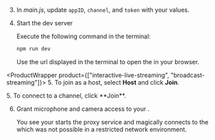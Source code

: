 <PlatformWrapper platform="web">

3. In _main.js_, update `appID`, `channel`, and `token` with your values.

4. Start the dev server

    Execute the following command in the terminal:

    ```bash
    npm run dev
    ```
    Use the url displayed in the terminal to open the <Vpl k="CLIENT" /> in your browser.

<ProductWrapper product={["interactive-live-streaming", "broadcast-streaming"]}>
5. To join as a host, select **Host** and click **Join**.

</ProductWrapper>

<ProductWrapper notAllowed="interactive-live-streaming">
5. To connect to a channel, click **Join**.
</ProductWrapper>

6. Grant microphone and camera access to your <Vpl k="CLIENT" />.

    You see your <Vpl k="CLIENT" /> starts the proxy service and magically connects to the <Vg k="AGORA_BACKEND" /> which was not possible in a restricted  network environment. 

</PlatformWrapper>
